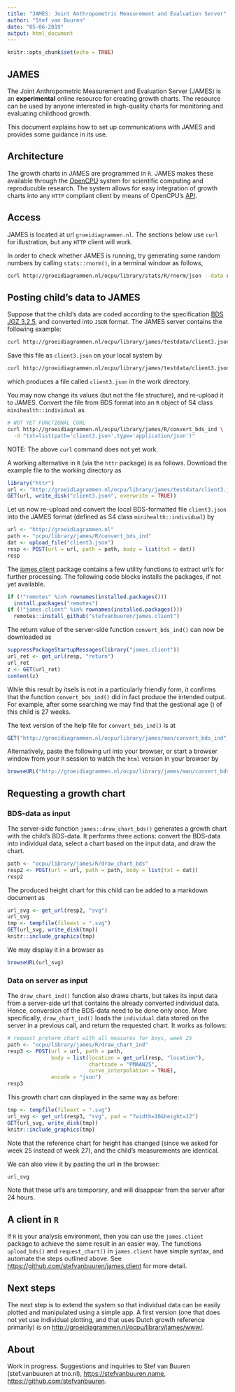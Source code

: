 ---
title: "JAMES: Joint Anthropometric Measurement and Evaluation Server"
author: "Stef van Buuren"
date: "05-06-2019"
output: html_document
---

```{r setup, include=FALSE}
knitr::opts_chunk$set(echo = TRUE)
```

## JAMES

The Joint Anthropometric Measurement and Evaluation Server (JAMES) is
an **experimental** online resource for creating growth charts. The
resource can be used by anyone interested in high-quality charts for
monitoring and evaluating childhood growth.

This document explains how to set up communications with JAMES and
provides some guidance in its use.

## Architecture

The growth charts in JAMES are programmed in `R`. JAMES makes these
available through the [OpenCPU](https://www.opencpu.org) system for
scientific computing and reproducuble research. The system allows for
easy integration of growth charts into any `HTTP` compliant client by
means of OpenCPU's [API](https://www.opencpu.org/api.html).

## Access

JAMES is located at url `groeidiagrammen.nl`. The
sections below use `curl` for illustration, but any `HTTP` client will
work.

In order to check whether JAMES is running, try generating some random 
numbers by calling `stats::rnorm()`, in a terminal window as follows,

```{bash}
curl http://groeidiagrammen.nl/ocpu/library/stats/R/rnorm/json --data n=5
```

## Posting child's data to JAMES

Suppose that the child's data are coded according to the specification
[BDS JGZ 3.2.5](https://www.ncj.nl/themadossiers/informatisering/basisdataset/documentatie/?cat=12),
and converted into `JSON` format. The JAMES server contains the
following example:

```{bash}
curl http://groeidiagrammen.nl/ocpu/library/james/testdata/client3.json
```

Save this file as `client3.json` on your local system by

```{bash eval=FALSE}
curl http://groeidiagrammen.nl/ocpu/library/james/testdata/client3.json -O
```

which produces a file called `client3.json` in the work directory. 

You may now change its values (but not the file structure), and
re-upload it to JAMES. Convert the file from BDS format into an `R`
object of S4 class `minihealth::individual` as

```{bash, eval = FALSE}
# NOT YET FUNCTIONAL CURL
curl http://groeidiagrammen.nl/ocpu/library/james/R/convert_bds_ind \
  -d "txt=list(path='client3.json',type='application/json')"
```

NOTE: The above `curl` command does not yet work. 

A working alternative in `R` (via the `httr` package) is as follows.
Download the example file to the working directory as

```{r downloadexample}
library("httr")
url <- "http://groeidiagrammen.nl/ocpu/library/james/testdata/client3.json"
GET(url, write_disk("client3.json", overwrite = TRUE))
```

Let us now re-upload and convert the local BDS-formatted file
`client3.json` into the JAMES format (defined as S4 class
`minihealth::individual`) by

```{r postfilehttr}
url <- "http://groeidiagrammen.nl"
path <- "ocpu/library/james/R/convert_bds_ind"
dat <- upload_file("client3.json")
resp <- POST(url = url, path = path, body = list(txt = dat))
resp
```

The [james.client](https://github.com/stefvanbuuren/james.client) package
contains a few utility functions to extract url's for further processing. 
The following code blocks installs the packages, if not yet available.

```{r}
if (!"remotes" %in% rownames(installed.packages())) 
  install.packages("remotes")
if (!"james.client" %in% rownames(installed.packages())) 
  remotes::install_github("stefvanbuuren/james.client")
```

The return value of the server-side function `convert_bds_ind()` can
now be downloaded as

```{r postfilehttrreturn}
suppressPackageStartupMessages(library("james.client"))
url_ret <- get_url(resp, "return")
url_ret
z <- GET(url_ret)
content(z)
```

While this result by itsels is not in a particularly friendly form, it
confirms that the function `convert_bds_ind()` did in fact produce the
intended output. For example, after some searching we may find that
the gestional age (\code{"ga"}) of this child is 27 weeks.

The text version of the help file for `convert_bds_ind()` is at 

```{r postfilehelp}
GET("http://groeidiagrammen.nl/ocpu/library/james/man/convert_bds_ind")
```

Alternatively, paste the following url into your browser, or start a browser 
window from your `R` session to watch the `html` version in your browser by

```{r eval=FALSE}
browseURL("http://groeidiagrammen.nl/ocpu/library/james/man/convert_bds_ind/html")
```

## Requesting a growth chart

### BDS-data as input

The server-side function `james::draw_chart_bds()` generates a growth
chart with the child's BDS-data. It performs three actions: convert
the BDS-data into individual data, select a chart based on the input
data, and draw the chart.

```{r}
path <- "ocpu/library/james/R/draw_chart_bds"
resp2 <- POST(url = url, path = path, body = list(txt = dat))
resp2
```

The produced height chart for this child can be added to a markdown document as 

```{r}
url_svg <- get_url(resp2, "svg")
url_svg
tmp <- tempfile(fileext = ".svg")
GET(url_svg, write_disk(tmp))
knitr::include_graphics(tmp)
```

We may display it in a browser as

```{r eval=FALSE}
browseURL(url_svg)
```

### Data on server as input 

The `draw_chart_ind()` function also draws charts, but takes its input
data from a server-side url that contains the already converted
individual data. Hence, conversion of the BDS-data need to be done
only once. More specifically, `draw_chart_ind()` loads the
`individual` data stored on the server in a previous call, and return
the requested chart. It works as follows:

```{r}
# request preterm chart with all measures for boys, week 25
path <- "ocpu/library/james/R/draw_chart_ind"
resp3 <- POST(url = url, path = path,
              body = list(location = get_url(resp, "location"),
                          chartcode = "PMAAN25",
                          curve_interpolation = TRUE),
              encode = "json")
resp3
```

This growth chart can displayed in the same way as before:

```{r}
tmp <- tempfile(fileext = ".svg")
url_svg <- get_url(resp3, "svg", pad = "?width=10&height=12")
GET(url_svg, write_disk(tmp))
knitr::include_graphics(tmp)
```

Note that the reference chart for height has changed (since we asked
for week 25 instead of week 27), and the child's measurements are
identical.

We can also view it by pasting the url in the browser:

```{r}
url_svg
```

Note that these url's are temporary, and will disappear from the server 
after 24 hours.

## A client in `R`

If `R` is your analysis environment, then you can use the
`james.client` package to achieve the same result in an easier way.
The functions `upload_bds()` and `request_chart()` in `james.client`
have simple syntax, and automate the steps outlined above. See
<https://github.com/stefvanbuuren/james.client> for more detail.

## Next steps

The next step is to extend the system so that individual data can 
be easily plotted and manipulated using a simple app. A first version
(one that does not yet use individual plotting, and that uses 
Dutch growth reference primarily) is on
<http://groeidiagrammen.nl/ocpu/library/james/www/>.

## About

Work in progress. Suggestions and inquiries to Stef van Buuren
(stef.vanbuuren at tno.nl), <https://stefvanbuuren.name>, <https://github.com/stefvanbuuren>.



